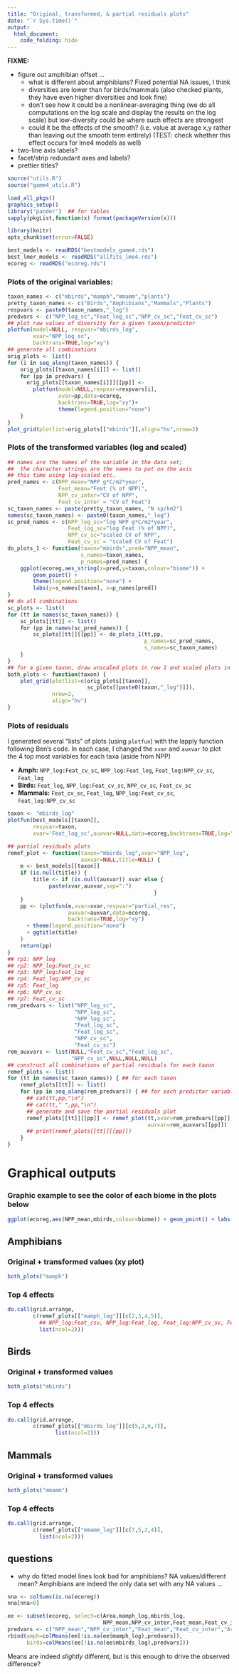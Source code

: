 ---
title: "Original, transformed, & partial residuals plots"
date: "`r Sys.time()`"
output:
  html_document:
    code_folding: hide
---

**FIXME:** 

- figure out amphibian offset ...
     - what is different about amphibians? Fixed potential NA issues, I think
	 - diversities are lower than for birds/mammals (also checked plants, they have even higher diversities and look fine)
	 - don't see how it could be a nonlinear-averaging thing (we do all computations on the log scale and display the results on the log scale) but low-diversity could be where such effects are strongest
	 - could it be the effects of the smooth? (i.e. value at average x,y rather than leaving out the smooth term entirely) (TEST: check whether this effect occurs for lme4 models as well)
- two-line axis labels?
- facet/strip redundant axes and labels?
- prettier titles?
  
```{r get_utils}
source("utils.R")
source("gamm4_utils.R")
```

```{r load_packages,message=FALSE}
load_all_pkgs()
graphics_setup()
library('pander')  ## for tables
sapply(pkgList,function(x) format(packageVersion(x)))
```

```{r knitr_setup,echo=FALSE}
library(knitr)
opts_chunk$set(error=FALSE)
```


```{r source files}
best_models <- readRDS("bestmodels_gamm4.rds")
best_lmer_models <- readRDS("allfits_lme4.rds")
ecoreg <- readRDS("ecoreg.rds")
```

### Plots of the original variables: 

```{r plots_ori_vars,warning=FALSE}
taxon_names <- c("mbirds","mamph","mmamm","plants")
pretty_taxon_names <- c("Birds","Amphibians","Mammals","Plants")
respvars <- paste0(taxon_names,"_log")
predvars <- c("NPP_log_sc","Feat_log_sc","NPP_cv_sc","Feat_cv_sc")
## plot raw values of diversity for a given taxon/predictor
plotfun(model=NULL, respvar="mbirds_log",
        xvar="NPP_log_sc",
        backtrans=TRUE,log="xy")
## generate all combinations
orig_plots <- list()
for (i in seq_along(taxon_names)) {
    orig_plots[[taxon_names[i]]] <- list()
    for (pp in predvars) {
      orig_plots[[taxon_names[i]]][[pp]] <-
        plotfun(model=NULL,respvar=respvars[i],
                xvar=pp,data=ecoreg,
                backtrans=TRUE,log="xy")+
                theme(legend.position="none")
    }
}
plot_grid(plotlist=orig_plots[["mbirds"]],align="hv",nrow=2)
```

### Plots of the transformed variables (log and scaled)

```{r plots_trans_vars,warning=FALSE}
## names are the names of the variable in the data set;
##  the character strings are the names to put on the axis
## this time using log-scaled etc.
pred_names <- c(NPP_mean="NPP g*C/m2*year",
                Feat_mean="Feat (% of NPP)",
                NPP_cv_inter="CV of NPP",
                Feat_cv_inter = "CV of Feat")
sc_taxon_names <- paste(pretty_taxon_names, "N sp/km2")
names(sc_taxon_names) <- paste0(taxon_names,"_log")
sc_pred_names <- c(NPP_log_sc="log NPP g*C/m2*year",
                   Feat_log_sc="log Feat (% of NPP)",
                   NPP_cv_sc="scaled CV of NPP",
                   Feat_cv_sc = "scaled CV of Feat")
do_plots_1 <- function(taxon="mbirds",pred="NPP_mean",
                       s_names=taxon_names,
                       p_names=pred_names) {
    ggplot(ecoreg,aes_string(x=pred,y=taxon,colour="biome")) +
        geom_point() +
        theme(legend.position="none") +
        labs(y=s_names[taxon], x=p_names[pred])
}
## do all combinations
sc_plots <- list()
for (tt in names(sc_taxon_names)) {
    sc_plots[[tt]] <- list()
    for (pp in names(sc_pred_names)) {
        sc_plots[[tt]][[pp]] <- do_plots_1(tt,pp,
                                           p_names=sc_pred_names,
                                           s_names=sc_taxon_names)
    }
}
## for a given taxon, draw unscaled plots in row 1 and scaled plots in row 2
both_plots <- function(taxon) {
    plot_grid(plotlist=c(orig_plots[[taxon]],
                         sc_plots[[paste0(taxon,"_log")]]),
              nrow=2,
              align="hv")
}
```

### Plots of residuals  
  
I generated several "lists" of plots (using `plotfun`) with the lapply function following Ben's code. In each case, I changed the `xvar` and `auxvar` to plot the 4 top most variables for each taxa (aside from NPP)  

- **Amph:** `NPP_log:Feat_cv_sc`, `NPP_log:Feat_log`, `Feat_log:NPP_cv_sc`, `Feat_log`
- **Birds:** `Feat_log`, `NPP_log:Feat_cv_sc`, `NPP_cv_sc`, `Feat_cv_sc`
- **Mammals:** `Feat_cv_sc`, `Feat_log`, `NPP_log:Feat_cv_sc`, `Feat_log:NPP_cv_sc`
  
```{r backtrans}
taxon <- "mbirds_log"
plotfun(best_models[[taxon]],
        respvar=taxon,
        xvar='Feat_log_sc',auxvar=NULL,data=ecoreg,backtrans=TRUE,log="xy")
```
  
```{r lists_of_plots,warning=FALSE}
## partial residuals plots
remef_plot <- function(taxon="mbirds_log",xvar="NPP_log",
                       auxvar=NULL,title=NULL) {
    m <- best_models[[taxon]]
    if (is.null(title)) {
        title <- if (is.null(auxvar)) xvar else {
             paste(xvar,auxvar,sep=":")                                     
                                              }
    }
    pp <- (plotfun(m,xvar=xvar,respvar="partial_res",
                   auxvar=auxvar,data=ecoreg,
                   backtrans=TRUE,log="xy") 
      + theme(legend.position="none")
      + ggtitle(title)
    )
    return(pp)
}
## rp1: NPP_log
## rp2: NPP_log:Feat_cv_sc
## rp3: NPP_log:Feat_log
## rp4: Feat_log:NPP_cv_sc
## rp5: Feat_log
## rp6: NPP_cv_sc
## rp7: Feat_cv_sc
rem_predvars <- list("NPP_log_sc",
                     "NPP_log_sc",
                     "NPP_log_sc",
                     "Feat_log_sc",
                     "Feat_log_sc",
                     "NPP_cv_sc",
                     "Feat_cv_sc")
rem_auxvars <- list(NULL,"Feat_cv_sc","Feat_log_sc",
                    "NPP_cv_sc",NULL,NULL,NULL)
## construct all combinations of partial residuals for each taxon
remef_plots <- list()
for (tt in names(sc_taxon_names)) { ## for each taxon
    remef_plots[[tt]] <- list()
    for (pp in seq_along(rem_predvars)) { ## for each predictor variable
      ## cat(tt,pp,"\n")
      ## cat(tt," ",pp,"\n")
      ## generate and save the partial residuals plot
      remef_plots[[tt]][[pp]] <- remef_plot(tt,xvar=rem_predvars[[pp]],
                                            auxvar=rem_auxvars[[pp]])
      ## print(remef_plots[[tt]][[pp]])
    }
}
```

# Graphical outputs


### Graphic example to see the color of each biome in the plots below

```{r example_plot,,warning=FALSE,fig.width=8,fig.height=6}
ggplot(ecoreg,aes(NPP_mean,mbirds,colour=biome)) + geom_point() + labs(x = "NPP (g*C/m2*year)", y = "Birds (N sp/km2)")
```
  
## Amphibians
  
### Original + transformed values (xy plot)    
```{r amph_ori,warning=FALSE,fig.width=10,fig.height=5.5}
both_plots("mamph")
```

### Top 4 effects
```{r amph_plots,warning=FALSE,fig.width=10,fig.height=8}
do.call(grid.arrange,
        c(remef_plots[["mamph_log"]][c(2,3,4,5)],
          ## NPP_log:Feat_csv, NPP_log:Feat_log, Feat_log:NPP_cv_sv, Feat_log
          list(ncol=2)))
```
    
## Birds
  
### Original + transformed values
```{r birds_ori,warning=FALSE,fig.width=10,fig.height=5.5}
both_plots("mbirds")
```    
    
### Top 4 effects
	
```{r birds_plots,warning=FALSE,fig.width=10,fig.height=8}
do.call(grid.arrange,
        c(remef_plots[["mbirds_log"]][c(5,2,6,7)],
               list(ncol=2)))
```

## Mammals

### Original + transformed values

```{r mamm_ori,warning=FALSE,fig.width=10,fig.height=5.5}
both_plots("mmamm")
```     
    
### Top 4 effects

```{r mamm_plots,warning=FALSE,fig.width=10,fig.height=8}
do.call(grid.arrange,
        c(remef_plots[["mmamm_log"]][c(7,5,2,4)],
          list(ncol=2)))
```

## questions

* why do fitted model lines look bad for amphibians? NA values/different mean? Amphibians are indeed the only data set with any NA values ...

```{r calc_na}
nna <- colSums(is.na(ecoreg))
nna[nna>0]
```

```{r calc_means}
ee <- subset(ecoreg, select=c(Area,mamph_log,mbirds_log,
                              NPP_mean,NPP_cv_inter,Feat_mean,Feat_cv_inter))
predvars <- c("NPP_mean","NPP_cv_inter","Feat_mean","Feat_cv_inter","Area")
rbind(amph=colMeans(ee[!is.na(ee$mamph_log),predvars]),
      birds=colMeans(ee[!is.na(ee$mbirds_log),predvars]))
```

Means are indeed *slightly* different, but is this enough to drive the observed difference?

